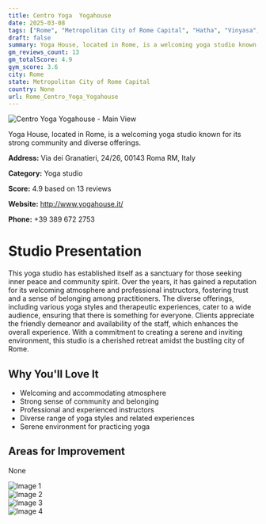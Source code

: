 ```yaml
---
title: Centro Yoga  Yogahouse
date: 2025-03-08
tags: ["Rome", "Metropolitan City of Rome Capital", "Hatha", "Vinyasa", "Restorative", "community", "welcoming", "Rome"]  
draft: false
summary: Yoga House, located in Rome, is a welcoming yoga studio known for its strong community and diverse offerings.
gm_reviews_count: 13
gm_totalScore: 4.9
gym_score: 3.6
city: Rome
state: Metropolitan City of Rome Capital
country: None
url: Rome_Centro_Yoga_Yogahouse
---
```


<div className="aspect-[16/9] relative my-8">
  <img 
    src="https://lh5.googleusercontent.com/p/AF1QipPUrUoB9a3DTMd2jCktlgi_jasHwCvQKj0n3A0V=w1920-h1080-k-no"
    alt="Centro Yoga  Yogahouse - Main View"
    className="object-cover absolute inset-0 w-full h-full rounded-lg"
  />
</div>

Yoga House, located in Rome, is a welcoming yoga studio known for its strong community and diverse offerings.

**Address:** Via dei Granatieri, 24/26, 00143 Roma RM, Italy

**Category:** Yoga studio

**Score:** 4.9 based on 13 reviews

**Website:** http://www.yogahouse.it/

**Phone:** +39 389 672 2753

# Studio Presentation

This yoga studio has established itself as a sanctuary for those seeking inner peace and community spirit. Over the years, it has gained a reputation for its welcoming atmosphere and professional instructors, fostering trust and a sense of belonging among practitioners. The diverse offerings, including various yoga styles and therapeutic experiences, cater to a wide audience, ensuring that there is something for everyone. Clients appreciate the friendly demeanor and availability of the staff, which enhances the overall experience. With a commitment to creating a serene and inviting environment, this studio is a cherished retreat amidst the bustling city of Rome.



## Why You'll Love It

- Welcoming and accommodating atmosphere
- Strong sense of community and belonging
- Professional and experienced instructors
- Diverse range of yoga styles and related experiences
- Serene environment for practicing yoga

## Areas for Improvement

None

<div className="grid grid-cols-1 xl:grid-cols-2 gap-4 my-8">
<div className="aspect-[4/3] relative"><img src="https://lh3.googleusercontent.com/p/AF1QipMFYBURZnrQ1-ioXea_3bMmiKj0MrUkoIRA_OM5=w1920-h1080-k-no" alt="Image 1" className="object-cover absolute inset-0 w-full h-full rounded-lg" /></div>
<div className="aspect-[4/3] relative"><img src="https://lh5.googleusercontent.com/p/AF1QipPwX3g2Vk8iozLuA6bb4tQGecRraOyuM7VH6QTD=w1920-h1080-k-no" alt="Image 2" className="object-cover absolute inset-0 w-full h-full rounded-lg" /></div>
<div className="aspect-[4/3] relative"><img src="https://lh5.googleusercontent.com/p/AF1QipNeNl4aQ_UBhzTrnh8XN2t0VqL5JmKc1FrSbbDk=w1920-h1080-k-no" alt="Image 3" className="object-cover absolute inset-0 w-full h-full rounded-lg" /></div>
<div className="aspect-[4/3] relative"><img src="https://lh5.googleusercontent.com/p/AF1QipNih3P87ZVj_hH0LIK0pQxQh9fGkN56YqqR0_Yl=w1920-h1080-k-no" alt="Image 4" className="object-cover absolute inset-0 w-full h-full rounded-lg" /></div>
</div>